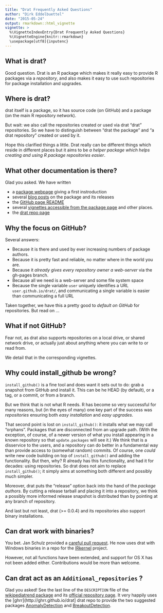 ```yaml
---
title: "Drat Frequently Asked Questions"
author: "Dirk Eddelbuettel"
date: "2015-05-24"
output: rmarkdown::html_vignette
vignette: >
  %\VignetteIndexEntry{Drat Frequently Asked Questions}
  %\VignetteEngine{knitr::rmarkdown}
  \usepackage[utf8]{inputenc}
---
```


## What is drat?

Good question.  Drat is an R package which makes it really easy to provide R
packages via a _repository_, and also makes it easy to use such repositories
for package installation and upgrades.

## Where is drat?

drat itself is a package, so it has source code (on GitHub) and a package (on
the main R repository network).

But wait: we also call the repositories created or used via drat "drat"
repositories.  So we have to distinguish between "drat the package" and "a
drat repository" created or used by it.

Hope this clarified things a little. Drat really can be different things
which reside in different places but it aims to be _a helper package which
helps creating and using R package repositories easier_.

## What other documentation is there?

Glad you asked.  We have written

+ a [package webpage](http://dirk.eddelbuettel.com/code/drat.html) giving a
first instroduction
+ several [blog posts](http://dirk.eddelbuettel.com/blog/code/drat/) on the package
and its releases
+ the [GitHub page README](http://github.com/eddelbuettel/drat)
+ several [vignettes accessible from the package page](http://cran.rstudio.com/package=drat)
and other places.
+ the [drat repo page](http://eddelbuettel.github.io/drat)


## Why the focus on GitHub?

Several answers:

+ Because it is there and used by ever increasing numbers of package authors.
+ Because it is pretty fast and reliable, no matter where in the world you are.
+ Because it _already gives every repository owner a web-server_ via the
gh-pages branch.
+ Because all we need is a web-server and some file system space
+ Because the single variable `user` uniquely identifies a URL
`user.github.io/drat/`, and communicating a single variable is easier than
communicating a full URL

Taken together, we have this a pretty good to _default on GitHub_ for
repositories.  But read on ...

## What if not GitHub?

Fear not, as drat also supports repositories on a local drive, or shared
network drive, or actually just about anything where you can write to or read
from.

We detail that in the corresponding vignettes.

## Why could install_github be wrong?

`install_github()` is a fine tool and does want it sets out to do: grab a
snapshot from GitHub and install it.  This can be he HEAD (by default), or a
tag, or a commit, or from a branch.

But we think that is not what R needs. R has become so very successful for
many reasons, but (in the eyes of many) one key part of the success was
_repositories_ ensuring both _easy installation_ and _easy upgrades_.

That second point is lost on `install_github()`: it installs what we may call
"orphans".  Packages that are disconnected from an upgrade path.  (With the
exception, of course, of a newer version of what you install appearing in a
known repository so that `update.packages` will see it.)  We think that is a
disservice to the users, and a repository can do better in a fundamental way
than provide access to (somewhat random) commits.  Of course, one _could_ write
new code building on top of `install_github()` and adding the functionality.
But then, why? R already has this functionality, and had it for decades:
using repositories.  So drat does not aim to replace `install_github()`; it
simply aims at something both different and possibly much simpler.

Moreover, drat puts the "release" option back into the hand of the _package
authors_. By cutting a release tarball and placing it into a repository, we
think a possibly more informed release snapshot is distributed than by
pointing at any branch of repository.

And last but not least, drat (>= 0.0.4) and its repositories also support binary
installations.

## Can drat work with binaries?

You bet.  Jan Schulz provided a [careful pull request](https://github.com/eddelbuettel/drat/pull/16).
He now uses drat with Windows binaries in a repo for the
[IRkernel](https://github.com/IRkernel/IRkernel) project.

However, not all functions have been extended, and support for OS X has not
been added either.  Contributions would be more than welcome.

## Can drat act as an `Additional_repositories` ?

Glad you asked!  See the last line of the `DESCRIPTION` file of the
[wikipediatrend package](https://github.com/petermeissner/wikipediatrend/blob/master/DESCRIPTION)
and its [official repository page](http://cran.rstudio.com/web/packages/wikipediatrend/index.html).
It very happily uses the [ghrr](http://ghrr.github.io/drat] drat repo to
provide the two suggested packages [AnomalyDetection](https://github.com/twitter/AnomalyDetection) and
[BreakoutDetection](https://github.com/twitter/BreakoutDetection).

